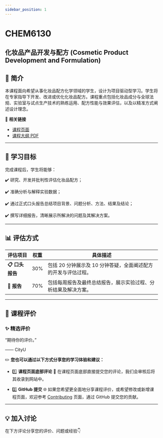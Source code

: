 ```yaml
---
sidebar_position: 1
---
```


# CHEM6130
## 化妆品产品开发与配方 (Cosmetic Product Development and Formulation)

## **📘 简介**
本课程面向希望从事化妆品配方化学领域的学生，设计为项目驱动型学习。学生将在专家指导下开发、改进或优化化妆品配方。课程重点包括化妆品成分与全球法规、实验室与试点生产技术的熟练运用、配方性能与效果评估，以及以精准方式阐述设计理念。

🔗 **相关链接**
- [课程页面](https://www.cityu.edu.hk/catalogue/pg/202425/course/CHEM6130.htm)
- [课程大纲 PDF](https://www.cityu.edu.hk/catalogue/pg/202425/course/CHEM6130.pdf)

---

## **🎯 学习目标**

完成课程后，学生将能够：

✔️ 研究、开发并批判性评估化妆品配方；

✔️ 准确分析与解释实验数据；

✔️ 通过正式口头报告总结项目背景、问题分析、方法、结果及结论；

✔️ 撰写详细报告，清晰展示所解决的问题及其解决方案。

---

## **📊 评估方式**

| **评估项目**            | **权重** | **具体描述**                                                                                       |
|------------------------|---------|---------------------------------------------------------------------------------------------------|
| **📋 口头报告**          | 30%      | 包括 20 分钟展示及 10 分钟答疑，全面阐述配方的开发与评估过程。                                              |
| **📂 报告**             | 70%      | 包括每周报告及最终总结报告，展示实验过程、分析结果及解决方案。                                              |

---

## **💬 课程评价**

### ✨ **精选评价**
<div className={commentStyles.commentBox}>
    <p className={commentStyles.commentText}>
        “期待你的评价。”
    </p>
    <p className={commentStyles.commentAuthor}>—— CityU</p>
</div>

✏️ **您也可以通过以下方式分享您的学习体验和建议：**

- 1️⃣ **课程页面底部评论**
💬 在课程页面底部直接提交您的评论，我们会审核后将其收录到网站中。

- 2️⃣ **GitHub 提交**
🌐 如果您希望更全面地分享课程评价，或希望修改或新增课程页面，欢迎参考 [Contributing](https://penjc.github.io/CityU/contributing) 页面，通过 GitHub 提交您的贡献。

---

## **💡 加入讨论**

在下方评论分享您的评价、问题或经验👇
<Utterances />